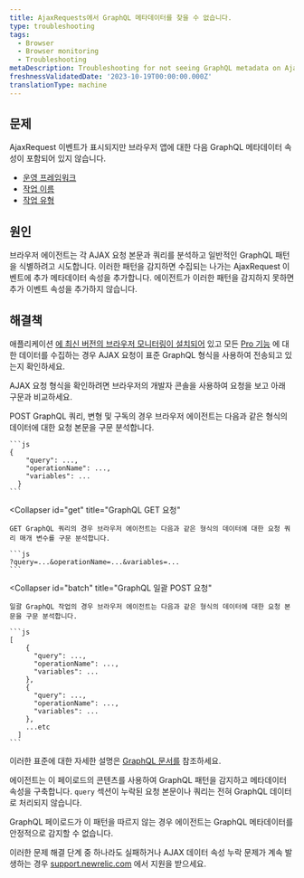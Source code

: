 ```yaml
---
title: AjaxRequests에서 GraphQL 메타데이터를 찾을 수 없습니다.
type: troubleshooting
tags:
  - Browser
  - Browser monitoring
  - Troubleshooting
metaDescription: Troubleshooting for not seeing GraphQL metadata on AjaxRequest events for your browser app.
freshnessValidatedDate: '2023-10-19T00:00:00.000Z'
translationType: machine
---
```


## 문제

AjaxRequest 이벤트가 표시되지만 브라우저 앱에 대한 다음 GraphQL 메타데이터 속성이 포함되어 있지 않습니다.

* [운영 프레임워크](https://docs.newrelic.com/attribute-dictionary/?event=AjaxRequest&attribute=operationFramework)
* [작업 이름](https://docs.newrelic.com/attribute-dictionary/?event=AjaxRequest&attribute=operationName)
* [작업 유형](https://docs.newrelic.com/attribute-dictionary/?event=AjaxRequest&attribute=operationType)

## 원인

브라우저 에이전트는 각 AJAX 요청 본문과 쿼리를 분석하고 일반적인 GraphQL 패턴을 식별하려고 시도합니다. 이러한 패턴을 감지하면 수집되는 나가는 AjaxRequest 이벤트에 추가 메타데이터 속성을 추가합니다. 에이전트가 이러한 패턴을 감지하지 못하면 추가 이벤트 속성을 추가하지 않습니다.

## 해결책

애플리케이션 [에 최신 버전의 브라우저 모니터링이 설치되어](/docs/browser/new-relic-browser/installation-configuration/troubleshooting-browser-monitoring-installation) 있고 모든 [Pro 기능](/docs/browser/new-relic-browser/browser-pro-features) 에 대한 데이터를 수집하는 경우 AJAX 요청이 표준 GraphQL 형식을 사용하여 전송되고 있는지 확인하세요.

AJAX 요청 형식을 확인하려면 브라우저의 개발자 콘솔을 사용하여 요청을 보고 아래 구문과 비교하세요.

<CollapserGroup>
  <Collapser
    id="post"
    title="GraphQL POST 요청"
  >
    POST GraphQL 쿼리, 변형 및 구독의 경우 브라우저 에이전트는 다음과 같은 형식의 데이터에 대한 요청 본문을 구문 분석합니다.

    ```js
    {
        "query": ...,
        "operationName": ...,
        "variables": ... 
      }
    ```
  </Collapser>

  <Collapser
    id="get"
    title="GraphQL GET 요청"
  >
    GET GraphQL 쿼리의 경우 브라우저 에이전트는 다음과 같은 형식의 데이터에 대한 요청 쿼리 매개 변수를 구문 분석합니다.

    ```js
    ?query=...&operationName=...&variables=...
    ```
  </Collapser>

  <Collapser
    id="batch"
    title="GraphQL 일괄 POST 요청"
  >
    일괄 GraphQL 작업의 경우 브라우저 에이전트는 다음과 같은 형식의 데이터에 대한 요청 본문을 구문 분석합니다.

    ```js
    [
        {
          "query": ...,
          "operationName": ...,
          "variables": ... 
        },
        {
          "query": ...,
          "operationName": ...,
          "variables": ... 
        },
        ...etc
      ]
    ```
  </Collapser>
</CollapserGroup>

이러한 표준에 대한 자세한 설명은 [GraphQL 문서를](https://graphql.org/learn/serving-over-http/#post-request) 참조하세요.

에이전트는 이 페이로드의 콘텐츠를 사용하여 GraphQL 패턴을 감지하고 메타데이터 속성을 구축합니다. `query` 섹션이 누락된 요청 본문이나 쿼리는 전혀 GraphQL 데이터로 처리되지 않습니다.

GraphQL 페이로드가 이 패턴을 따르지 않는 경우 에이전트는 GraphQL 메타데이터를 안정적으로 감지할 수 없습니다.

이러한 문제 해결 단계 중 하나라도 실패하거나 AJAX 데이터 속성 누락 문제가 계속 발생하는 경우 [support.newrelic.com](https://support.newrelic.com) 에서 지원을 받으세요.